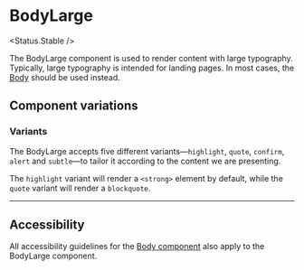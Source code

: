 
# BodyLarge

<Status.Stable />

The BodyLarge component is used to render content with large typography. Typically, large typography is intended for landing pages. In most cases, the [Body](Typography/Body) should be used instead.

<Story id="typography-bodylarge--base" />
<Props />

## Component variations

### Variants

The BodyLarge accepts five different variants—`highlight`, `quote`, `confirm`, `alert` and `subtle`—to tailor it according to the content we are presenting.

The `highlight` variant will render a `<strong>` element by default, while the `quote` variant will render a `blockquote`.

<Story id="typography-bodylarge--variants" />

---

## Accessibility

All accessibility guidelines for the [Body component](Typography/Body) also apply to the BodyLarge component.
